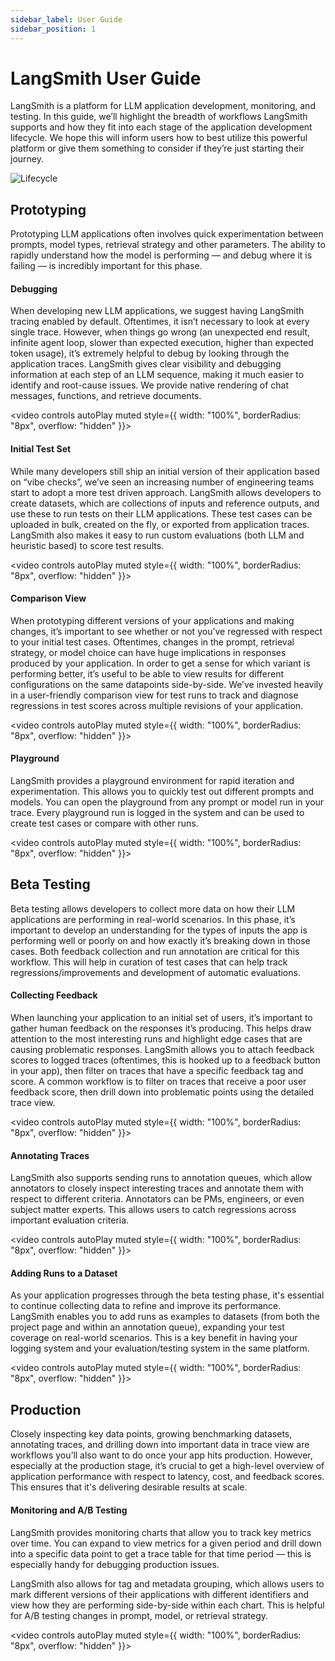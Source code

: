 ```yaml
---
sidebar_label: User Guide
sidebar_position: 1
---
```


# LangSmith User Guide

LangSmith is a platform for LLM application development, monitoring, and testing. In this guide, we’ll highlight the breadth of workflows LangSmith supports and how they fit into each stage of the application development lifecycle. We hope this will inform users how to best utilize this powerful platform or give them something to consider if they’re just starting their journey.

![Lifecycle](static/LangSmith_Diagram-GA-final.png)

## Prototyping
Prototyping LLM applications often involves quick experimentation between prompts, model types, retrieval strategy and other parameters.
The ability to rapidly understand how the model is performing — and debug where it is failing — is incredibly important for this phase.

#### Debugging
When developing new LLM applications, we suggest having LangSmith tracing enabled by default.
Oftentimes, it isn’t necessary to look at every single trace. However, when things go wrong (an unexpected end result, infinite agent loop, slower than expected execution, higher than expected token usage), it’s extremely helpful to debug by looking through the application traces. LangSmith gives clear visibility and debugging information at each step of an LLM sequence, making it much easier to identify and root-cause issues.
We provide native rendering of chat messages, functions, and retrieve documents.


<video controls autoPlay muted style={{ width: "100%", borderRadius: "8px", overflow: "hidden" }}>
  <source src={debugging} />
</video>

#### Initial Test Set
While many developers still ship an initial version of their application based on “vibe checks”, we’ve seen an increasing number of engineering teams start to adopt a more test driven approach. LangSmith allows developers to create datasets, which are collections of inputs and reference outputs, and use these to run tests on their LLM applications.
These test cases can be uploaded in bulk, created on the fly, or exported from application traces. LangSmith also makes it easy to run custom evaluations (both LLM and heuristic based) to score test results.


<video controls autoPlay muted style={{ width: "100%", borderRadius: "8px", overflow: "hidden" }}>
  <source src={running_tests} />
</video>


#### Comparison View
When prototyping different versions of your applications and making changes, it’s important to see whether or not you’ve regressed with respect to your initial test cases.
Oftentimes, changes in the prompt, retrieval strategy, or model choice can have huge implications in responses produced by your application.
In order to get a sense for which variant is performing better, it’s useful to be able to view results for different configurations on the same datapoints side-by-side. We’ve invested heavily in a user-friendly comparison view for test runs to track and diagnose regressions in test scores across multiple revisions of your application.


<video controls autoPlay muted style={{ width: "100%", borderRadius: "8px", overflow: "hidden" }}>
  <source src={comparison} />
</video>

#### Playground
LangSmith provides a playground environment for rapid iteration and experimentation.
This allows you to quickly test out different prompts and models. You can open the playground from any prompt or model run in your trace.
Every playground run is logged in the system and can be used to create test cases or compare with other runs.


<video controls autoPlay muted style={{ width: "100%", borderRadius: "8px", overflow: "hidden" }}>
  <source src={playground} />
</video>

## Beta Testing
Beta testing allows developers to collect more data on how their LLM applications are performing in real-world scenarios. In this phase, it’s important to develop an understanding for the types of inputs the app is performing well or poorly on and how exactly it’s breaking down in those cases. Both feedback collection and run annotation are critical for this workflow. This will help in curation of test cases that can help track regressions/improvements and development of automatic evaluations.

#### Collecting Feedback
When launching your application to an initial set of users, it’s important to gather human feedback on the responses it’s producing. This helps draw attention to the most interesting runs and highlight edge cases that are causing problematic responses. LangSmith allows you to attach feedback scores to logged traces (oftentimes, this is hooked up to a feedback button in your app), then filter on traces that have a specific feedback tag and score. A common workflow is to filter on traces that receive a poor user feedback score, then drill down into problematic points using the detailed trace view.


<video controls autoPlay muted style={{ width: "100%", borderRadius: "8px", overflow: "hidden" }}>
  <source src={feedback_filtering} />
</video>

#### Annotating Traces
LangSmith also supports sending runs to annotation queues, which allow annotators to closely inspect interesting traces and annotate them with respect to different criteria. Annotators can be PMs, engineers, or even subject matter experts. This allows users to catch regressions across important evaluation criteria.


<video controls autoPlay muted style={{ width: "100%", borderRadius: "8px", overflow: "hidden" }}>
  <source src={annotating_traces} />
</video>

#### Adding Runs to a Dataset
As your application progresses through the beta testing phase, it's essential to continue collecting data to refine and improve its performance. LangSmith enables you to add runs as examples to datasets (from both the project page and within an annotation queue), expanding your test coverage on real-world scenarios. This is a key benefit in having your logging system and your evaluation/testing system in the same platform.


<video controls autoPlay muted style={{ width: "100%", borderRadius: "8px", overflow: "hidden" }}>
  <source src={datasets} />
</video>

## Production
Closely inspecting key data points, growing benchmarking datasets, annotating traces, and drilling down into important data in trace view are workflows you’ll also want to do once your app hits production. However, especially at the production stage, it’s crucial to get a high-level overview of application performance with respect to latency, cost, and feedback scores. This ensures that it's delivering desirable results at scale.

#### Monitoring and A/B Testing
LangSmith provides monitoring charts that allow you to track key metrics over time. You can expand to view metrics for a given period and drill down into a specific data point to get a trace table for that time period — this is especially handy for debugging production issues.

LangSmith also allows for tag and metadata grouping, which allows users to mark different versions of their applications with different identifiers and view how they are performing side-by-side within each chart. This is helpful for A/B testing changes in prompt, model, or retrieval strategy.


<video controls autoPlay muted style={{ width: "100%", borderRadius: "8px", overflow: "hidden" }}>
  <source src={monitoring} />
</video>